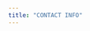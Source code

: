 ```yaml
---
title: "CONTACT INFO"
---
```


<div >
    <Code code={`const contactInfo = {
        name: "Kumait Mustafa",
        phone: "+31 6** 0** 0*",
        email: "kumait@email.com",
        address: "Netherlands, Borg 4101 G",
    };`} language="typescript"/>
</div>
